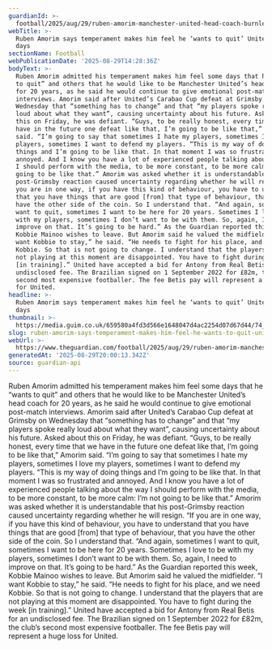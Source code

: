 ```yaml
---
guardianId: >-
  football/2025/aug/29/ruben-amorim-manchester-united-head-coach-burnley-premier-league-grimsby-carabao-cup-kobbie-mainoo
webTitle: >-
  Ruben Amorim says temperament makes him feel he ‘wants to quit’ United some
  days
sectionName: Football
webPublicationDate: '2025-08-29T14:28:36Z'
bodyText: >-
  Ruben Amorim admitted his temperament makes him feel some days that he “wants
  to quit” and others that he would like to be Manchester United’s head coach
  for 20 years, as he said he would continue to give emotional post-match
  interviews. Amorim said after United’s Carabao Cup defeat at Grimsby on
  Wednesday that “something has to change” and that “my players spoke really
  loud about what they want”, causing uncertainty about his future. Asked about
  this on Friday, he was defiant. “Guys, to be really honest, every time that we
  have in the future one defeat like that, I’m going to be like that,” Amorim
  said. “I’m going to say that sometimes I hate my players, sometimes I love my
  players, sometimes I want to defend my players. “This is my way of doing
  things and I’m going to be like that. In that moment I was so frustrated and
  annoyed. And I know you have a lot of experienced people talking about the way
  I should perform with the media, to be more constant, to be more calm: I’m not
  going to be like that.” Amorim was asked whether it is understandable that his
  post-Grimsby reaction caused uncertainty regarding whether he will resign. “If
  you are in one way, if you have this kind of behaviour, you have to understand
  that you have things that are good [from] that type of behaviour, that you
  have the other side of the coin. So I understand that. “And again, sometimes I
  want to quit, sometimes I want to be here for 20 years. Sometimes I love to be
  with my players, sometimes I don’t want to be with them. So, again, I need to
  improve on that. It’s going to be hard.” As the Guardian reported this week,
  Kobbie Mainoo wishes to leave. But Amorim said he valued the midfielder. “I
  want Kobbie to stay,” he said. “He needs to fight for his place, and we need
  Kobbie. So that is not going to change. I understand that the players that are
  not playing at this moment are disappointed. You have to fight during the week
  [in training].” United have accepted a bid for Antony from Real Betis for an
  undisclosed fee. The Brazilian signed on 1 September 2022 for £82m, the club’s
  second most expensive footballer. The fee Betis pay will represent a huge loss
  for United.
headline: >-
  Ruben Amorim says temperament makes him feel he ‘wants to quit’ United some
  days
thumbnail: >-
  https://media.guim.co.uk/659580a4fd3d566e1648047d4ac2254d07d67d44/74_0_1681_1344/500.jpg
slug: ruben-amorim-says-temperament-makes-him-feel-he-wants-to-quit-united-some-days
webUrl: >-
  https://www.theguardian.com/football/2025/aug/29/ruben-amorim-manchester-united-head-coach-burnley-premier-league-grimsby-carabao-cup-kobbie-mainoo
generatedAt: '2025-08-29T20:00:13.342Z'
source: guardian-api
---
```

Ruben Amorim admitted his temperament makes him feel some days that he “wants to quit” and others that he would like to be Manchester United’s head coach for 20 years, as he said he would continue to give emotional post-match interviews. Amorim said after United’s Carabao Cup defeat at Grimsby on Wednesday that “something has to change” and that “my players spoke really loud about what they want”, causing uncertainty about his future. Asked about this on Friday, he was defiant. “Guys, to be really honest, every time that we have in the future one defeat like that, I’m going to be like that,” Amorim said. “I’m going to say that sometimes I hate my players, sometimes I love my players, sometimes I want to defend my players. “This is my way of doing things and I’m going to be like that. In that moment I was so frustrated and annoyed. And I know you have a lot of experienced people talking about the way I should perform with the media, to be more constant, to be more calm: I’m not going to be like that.” Amorim was asked whether it is understandable that his post-Grimsby reaction caused uncertainty regarding whether he will resign. “If you are in one way, if you have this kind of behaviour, you have to understand that you have things that are good [from] that type of behaviour, that you have the other side of the coin. So I understand that. “And again, sometimes I want to quit, sometimes I want to be here for 20 years. Sometimes I love to be with my players, sometimes I don’t want to be with them. So, again, I need to improve on that. It’s going to be hard.” As the Guardian reported this week, Kobbie Mainoo wishes to leave. But Amorim said he valued the midfielder. “I want Kobbie to stay,” he said. “He needs to fight for his place, and we need Kobbie. So that is not going to change. I understand that the players that are not playing at this moment are disappointed. You have to fight during the week [in training].” United have accepted a bid for Antony from Real Betis for an undisclosed fee. The Brazilian signed on 1 September 2022 for £82m, the club’s second most expensive footballer. The fee Betis pay will represent a huge loss for United.
